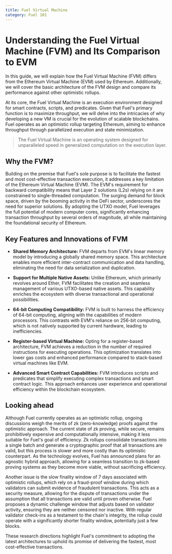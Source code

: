```yaml
---
title: Fuel Virtual Machine
category: Fuel 101
---
```


# Understanding the Fuel Virtual Machine (FVM) and Its Comparison to EVM


In this guide, we will explain how the Fuel Virtual Machine (FVM) differs from the Ethereum Virtual Machine (EVM) used by Ethereum. Additionally, we will cover the basic architecture of the FVM design and compare its performance against other optimistic rollups.

At its core, the Fuel Virtual Machine is an execution environment designed for smart contracts, scripts, and predicates. Given that Fuel's primary function is to maximize throughput, we will delve into the intricacies of why developing a new VM is crucial for the evolution of scalable blockchains. Fuel operates as an optimistic rollup targeting Ethereum, aiming to enhance throughput through parallelized execution and state minimization.

> The Fuel Virtual Machine is an operating system designed for unparalleled speed in generalized computation on the execution layer.

## Why the FVM?

Building on the premise that Fuel's sole purpose is to facilitate the fastest and most cost-effective transaction execution, it addresses a key limitation of the Ethereum Virtual Machine (EVM). The EVM's requirement for backward compatibility means that Layer 2 solutions (L2s) relying on it are constrained to single-threaded computation. The surging demand for block space, driven by the booming activity in the DeFi sector, underscores the need for superior solutions. By adopting the UTXO model, Fuel leverages the full potential of modern computer cores, significantly enhancing transaction throughput by several orders of magnitude, all while maintaining the foundational security of Ethereum.


## Key Features and Innovations of FVM

- **Shared Memory Architecture:** FVM departs from EVM's linear memory model by introducing a globally shared memory space. This architecture enables more efficient inter-contract communication and data handling, eliminating the need for data serialization and duplication.

- **Support for Multiple Native Assets:** Unlike Ethereum, which primarily revolves around Ether, FVM facilitates the creation and seamless management of various UTXO-based native assets. This capability enriches the ecosystem with diverse transactional and operational possibilities.

- **64-bit Computing Compatibility:** FVM is built to harness the efficiency of 64-bit computing, aligning with the capabilities of modern processors. This contrasts with EVM's reliance on 256-bit computing, which is not natively supported by current hardware, leading to inefficiencies.

- **Register-based Virtual Machine:** Opting for a register-based architecture, FVM achieves a reduction in the number of required instructions for executing operations. This optimization translates into lower gas costs and enhanced performance compared to stack-based virtual machines like EVM.

- **Advanced Smart Contract Capabilities:** FVM introduces scripts and predicates that simplify executing complex transactions and smart contract logic. This approach enhances user experience and operational efficiency within the blockchain ecosystem.

## Looking ahead
Although Fuel currently operates as an optimistic rollup, ongoing discussions weigh the merits of zk (zero-knowledge) proofs against the optimistic approach. The current state of zk proving, while secure, remains prohibitively expensive and computationally intensive, making it less suitable for Fuel's goal of efficiency. Zk rollups consolidate transactions into a single batch and generate a cryptographic proof that all transactions are valid, but this process is slower and more costly than its optimistic counterpart. As the technology evolves, Fuel has announced plans for an agnostic hybrid approach, allowing for a seamless transition to zk-based proving systems as they become more viable, without sacrificing efficiency.

Another issue is the slow finality window of 7 days associated with optimistic rollups, which rely on a fraud-proof window during which validators can submit evidence of fraudulent transactions. This acts as a security measure, allowing for the dispute of transactions under the assumption that all transactions are valid until proven otherwise. Fuel proposes a dynamic challenge window that adjusts based on validator activity, ensuring they are neither censored nor inactive. With regular validator check-ins as a testament to the chain's integrity, the rollup could operate with a significantly shorter finality window, potentially just a few blocks.

These research directions highlight Fuel's commitment to adopting the latest architectures to uphold its promise of delivering the fastest, most cost-effective transactions.
